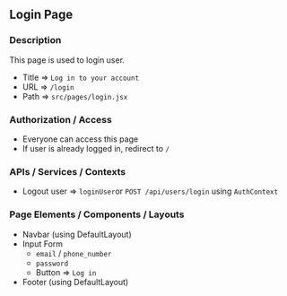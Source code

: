 ## Login Page

### Description

This page is used to login user.

- Title => `Log in to your account`
- URL => `/login`
- Path => `src/pages/login.jsx`

### Authorization / Access

- Everyone can access this page
- If user is already logged in, redirect to `/`

### APIs / Services / Contexts

- Logout user => `loginUser`or `POST /api/users/login` using `AuthContext`

### Page Elements / Components / Layouts

- Navbar (using DefaultLayout)
- Input Form
  - `email` / `phone_number`
  - `password`
  - Button => `Log in`
- Footer (using DefaultLayout)
